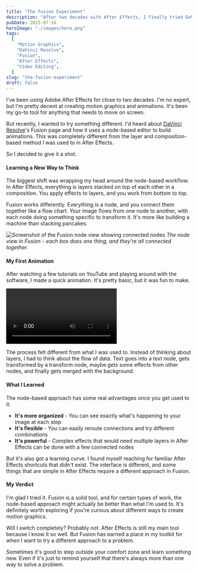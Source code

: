 ```yaml
---
title: "The Fusion Experiment"
description: "After two decades with After Effects, I finally tried DaVinci Resolve's Fusion. Here's what I learned about node-based compositing and motion graphics."
pubDate: 2025-07-16
heroImage: "./images/hero.png"
tags:
  [
    "Motion Graphics",
    "DaVinci Resolve",
    "Fusion",
    "After Effects",
    "Video Editing",
  ]
slug: "the-fusion-experiment"
draft: false
---
```


I've been using Adobe After Effects for close to two decades. I'm no expert, but I'm pretty decent at creating motion graphics and animations. It's been my go-to tool for anything that needs to move on screen.

But recently, I wanted to try something different. I'd heard about [DaVinci Resolve](https://www.blackmagicdesign.com/products/davinciresolve/)'s Fusion page and how it uses a node-based editor to build animations. This was completely different from the layer and composition-based method I was used to in After Effects.

So I decided to give it a shot.

#### Learning a New Way to Think

The biggest shift was wrapping my head around the node-based workflow. In After Effects, everything is layers stacked on top of each other in a composition. You apply effects to layers, and you work from bottom to top.

Fusion works differently. Everything is a node, and you connect them together like a flow chart. Your image flows from one node to another, with each node doing something specific to transform it. It's more like building a machine than stacking pancakes.

![Screenshot of the Fusion node view showing connected nodes](./images/fusion-nodes.png)
_The node view in Fusion - each box does one thing, and they're all connected together._

#### My First Animation

After watching a few tutorials on YouTube and playing around with the software, I made a quick animation. It's pretty basic, but it was fun to make.

<video controls loop playsinline>
  <source
    src="/videos/2025-07-16-the-fusion-experiment/fusion-animation.mp4"
    type="video/mp4"
  />
  Your browser does not support the video tag.
</video>

The process felt different from what I was used to. Instead of thinking about layers, I had to think about the flow of data. Text goes into a text node, gets transformed by a transform node, maybe gets some effects from other nodes, and finally gets merged with the background.

#### What I Learned

The node-based approach has some real advantages once you get used to it:

- **It's more organized** - You can see exactly what's happening to your image at each step
- **It's flexible** - You can easily reroute connections and try different combinations
- **It's powerful** - Complex effects that would need multiple layers in After Effects can be done with a few connected nodes

But it's also got a learning curve. I found myself reaching for familiar After Effects shortcuts that didn't exist. The interface is different, and some things that are simple in After Effects require a different approach in Fusion.

#### My Verdict

I'm glad I tried it. Fusion is a solid tool, and for certain types of work, the node-based approach might actually be better than what I'm used to. It's definitely worth exploring if you're curious about different ways to create motion graphics.

Will I switch completely? Probably not. After Effects is still my main tool because I know it so well. But Fusion has earned a place in my toolkit for when I want to try a different approach to a problem.

Sometimes it's good to step outside your comfort zone and learn something new. Even if it's just to remind yourself that there's always more than one way to solve a problem.
